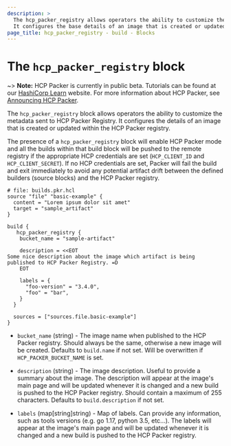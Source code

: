 ```yaml
---
description: >
  The hcp_packer_registry allows operators the ability to customize the metadata sent to HCP Packer Registry.
  It configures the base details of an image that is created or updated within HCP Packer.
page_title: hcp_packer_registry - build - Blocks
---
```


# The `hcp_packer_registry` block

~> **Note:** HCP Packer is currently in public beta. Tutorials can be found at our [HashiCorp Learn](https://learn.hashicorp.com/packer) website.
For more information about HCP Packer, see [Announcing HCP Packer](https://www.hashicorp.com/blog/announcing-hcp-packer).


The `hcp_packer_registry` block allows operators the ability to customize the metadata sent to
HCP Packer Registry. It configures the details of an image that is created or updated within the HCP Packer registry.

The presence of a `hcp_packer_registry` block will enable HCP Packer mode and all the builds within that build block
will be pushed to the remote registry if the appropriate HCP credentials are set (`HCP_CLIENT_ID` and `HCP_CLIENT_SECRET`).
If no HCP credentials are set, Packer will fail the build and exit immediately to avoid any potential artifact drift between
the defined builders (source blocks) and the HCP Packer registry.

```hcl
# file: builds.pkr.hcl
source "file" "basic-example" {
  content = "Lorem ipsum dolor sit amet"
  target = "sample_artifact"
}

build {
   hcp_packer_registry {
    bucket_name = "sample-artifact"

    description = <<EOT
Some nice description about the image which artifact is being published to HCP Packer Registry. =D
    EOT

    labels = {
      "foo-version" = "3.4.0",
      "foo" = "bar",
    }
  }

  sources = ["sources.file.basic-example"]
}
```

- `bucket_name` (string) - The image name when published to the HCP Packer registry. Should always be the same, otherwise a new image will be created.
  Defaults to `build.name` if not set. Will be overwritten if `HCP_PACKER_BUCKET_NAME` is set.

- `description` (string) - The image description. Useful to provide a summary about the image. The description will appear
  at the image's main page and will be updated whenever it is changed and a new build is pushed to the HCP Packer registry. Should contain
  a maximum of 255 characters. Defaults to `build.description` if not set.

- `labels` (map[string]string) - Map of labels. Can provide any information, such as tools versions
  (e.g. go 1.17, python 3.5, etc...). The labels will appear at the image's main page and will be updated
  whenever it is changed and a new build is pushed to the HCP Packer registry.
